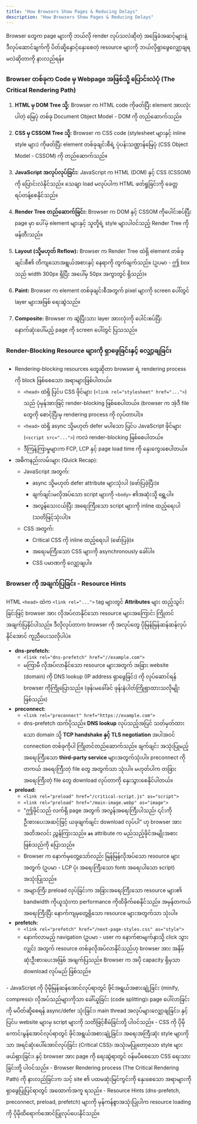 ```yaml
---
title: "How Browsers Show Pages & Reducing Delays"
description: "How Browsers Show Pages & Reducing Delays"
---
```



<Aside title="ရည်ရွယ်ချက်">
  Browser တွေက page များကို ဘယ်လို render လုပ်သလဲဆိုတဲ့ အခြေခံအဆင့်များနဲ့ ဒီလုပ်ဆောင်ချက်ကို ပိတ်ဆို့နှောင့်နှေးစေတဲ့ resource များကို ဘယ်လိုရှာဖွေလျှော့ချရမလဲဆိုတာကို နားလည်ရန်။
</Aside>

### Browser တစ်ခုက Code မှ Webpage အဖြစ်သို့ ပြောင်းလဲပုံ (The Critical Rendering Path)

1. **HTML မှ DOM Tree သို့:** Browser က HTML code ကိုဖတ်ပြီး element အားလုံး ပါတဲ့ မြေပုံ တစ်ခု Document Object Model - DOM ကို တည်ဆောက်သည်။

2. **CSS မှ CSSOM Tree သို့:** Browser က CSS code (stylesheet များနှင့် inline style များ) ကိုဖတ်ပြီး element တစ်ခုချင်းစီရဲ့ ပုံပန်းသဏ္ဌာန်မြေပုံ (CSS Object Model - CSSOM) ကို တည်ဆောက်သည်။

3. **JavaScript အလုပ်လုပ်ခြင်း:** JavaScript က HTML (DOM) နှင့် CSS (CSSOM) ကို ပြောင်းလဲနိုင်သည်။ သေချာ load မလုပ်ပါက HTML ဖတ်ရှုခြင်းကို ခေတ္တရပ်တန့်စေနိုင်သည်။

4. **Render Tree တည်ဆောက်ခြင်း:** Browser က DOM နှင့် CSSOM ကိုပေါင်းစပ်ပြီး page မှာ ပေါ်မဲ့ element များနှင့် သူတို့ရဲ့ style များပါဝင်သည့် Render Tree ကို ဖန်တီးသည်။

5. **Layout (သို့မဟုတ် Reflow):** Browser က Render Tree ထဲရှိ element တစ်ခုချင်းစီ၏ တိကျသောအရွယ်အစားနှင့် နေရာကို တွက်ချက်သည်။ (ဥပမာ - ဤ box သည် width 300px ရှိပြီး အပေါ်မှ 50px အကွာတွင် ရှိသည်)။

6. **Paint:** Browser က element တစ်ခုချင်းစီအတွက် pixel များကို screen ပေါ်တွင် layer များအဖြစ် ရေးဆွဲသည်။

7. **Composite:** Browser က ဆွဲပြီးသား layer အားလုံးကို ပေါင်းစပ်ပြီး နောက်ဆုံးပေါ်မည့် page ကို screen ပေါ်တွင် ပြသသည်။

<ContentImage src={rendering} alt="browser rendering process" />

### Render-Blocking Resource များကို ရှာဖွေခြင်းနှင့် လျှော့ချခြင်း
 - Rendering-blocking resources တွေဆိုတာ browser ရဲ့ rendering process ကို block ဖြစ်စေသော အရာများဖြစ်ပါတယ်။
     - `<head>` ထဲရှိ ပြင်ပ CSS ဖိုင်များ (`<link rel="stylesheet" href="...">`) သည် ပုံမှန်အားဖြင့် render-blocking ဖြစ်စေပါတယ်။ (browser က အဲ့ဒီ file တွေကို စောင့်ပြီးမှ rendering process ကို လုပ်တာပါ)။
     - `<head>` ထဲရှိ async သို့မဟုတ် defer မပါသော ပြင်ပ JavaScript ဖိုင်များ (`<script src="...">`) ကလဲ render-blocking ဖြစ်စေပါတယ်။
     -  ဒီကြန့်ကြာမှုများက FCP, LCP နှင့် page load time ကို နှေးကွေးစေပါတယ်။
- အဓိကနည်းလမ်းများ (Quick Recap):
     - JavaScript အတွက်:
          - async သို့မဟုတ် defer attribute များသုံးပါ (ဖော်ပြခဲ့ပြီး)။
          - ချက်ချင်းမလိုအပ်သော script များကို `<body>` ၏အဆုံးသို့ ရွှေ့ပါ။
          - အလွန်သေးငယ်ပြီး အရေးကြီးသော script များကို inline ထည့်ရေးပါ (သတိဖြင့်သုံးပါ)။
     - CSS အတွက်:
          - Critical CSS ကို inline ထည့်ရေးပါ (ဖော်ပြခဲ့)။
          - အရေးမကြီးသော CSS များကို asynchronously ခေါ်ပါ။
          - CSS ပမာဏကို လျှော့ချပါ။

### Browser ကို အချက်ပြခြင်း - Resource Hints
HTML `<head>` ထဲက `<link rel="...">` tag များတွင် **Attributes** များ ထည့်သွင်းခြင်းဖြင့် browser အား လိုအပ်လာနိုင်သော resource များအကြောင်း ကြိုတင်အချက်ပြနိုင်ပါသည်။ ဒီလိုလုပ်တာက browser ကို အလုပ်တွေ ပိုမြန်မြန်ဆန်ဆန်လုပ်နိုင်အောင် ကူညီပေးသလိုပါပဲ။

- **dns-prefetch:**
     - `<link rel="dns-prefetch" href="//example.com">`
     - မကြာမီ လိုအပ်လာနိုင်သော resource များအတွက် အခြား website (domain) ကို DNS lookup (IP address ရှာဖွေခြင်း) ကို လုပ်ဆောင်ရန် browser ကိုကြိုပြောသည်။ (ဖုန်းမခေါ်ခင် ဖုန်းနံပါတ်ကြိုရှာထားသလိုမျိုးဖြစ်သည်။)
- **preconnect:**
     - `<link rel="preconnect" href="https://example.com">`
     - dns-prefetch ထက်ပိုသည်။ **DNS lookup** လုပ်သည့်အပြင် သတ်မှတ်ထားသော domain သို့ **TCP handshake နှင့် TLS negotiation** အပါအဝင် connection တစ်ခုကိုပါ ကြိုတင်တည်ဆောက်သည်။ ချက်ချင်း အသုံးပြုမည့် အရေးကြီးသော **third-party service** များအတွက်သုံးပါ။ preconnect ကို တကယ် အရေးကြီးတဲ့ file တွေ အတွက်သာ သုံးပါ။ မဟုတ်ပါက တခြားအရေးကြီးတဲ့ file တွေ download လုပ်တာကို နှေးသွားစေနိုင်ပါတယ်။
- **preload:**
     - `<link rel="preload" href="/critical-script.js" as="script">`
     - `<link rel="preload" href="/main-image.webp" as="image">`
     - "ဤဖိုင်သည် လက်ရှိ page အတွက် အလွန်အရေးကြီးပါသည်၊ ၎င်းကို ဦးစားပေးအဆင့်ဖြင့် ယခုချက်ချင်း download လုပ်ပါ" ဟု browser အား အတိအလင်း ညွှန်ကြားသည်။ **`as`** attribute က မည်သည့်ဖိုင်အမျိုးအစားဖြစ်သည်ကို ပြောသည်။
     - Browser က နောက်မှတွေ့သော်လည်း မြန်မြန်လိုအပ်သော resource များအတွက် (ဥပမာ - LCP ပုံ၊ အရေးကြီးသော font၊ အရေးပါသော script) အသုံးပြုသည်။
     - အများကြီး preload လုပ်ခြင်းက အခြားအရေးကြီးသော resource များ၏ bandwidth ကိုယူသုံးကာ performance ကိုထိခိုက်စေနိုင်သည်။ အမှန်တကယ်အရေးကြီးပြီး နောက်ကျမှတွေ့ရှိသော resource များအတွက်သာ သုံးပါ။
- **prefetch:**
     - `<link rel="prefetch" href="/next-page-styles.css" as="style">`
     - နောက်လာမည့် navigation (ဥပမာ - user က နောက်စာမျက်နှာသို့ click သွားလျှင်) အတွက် resource တစ်ခုလိုအပ်လာနိုင်သည်ဟု browser အား အနိမ့်ဆုံးဦးစားပေးအဖြစ် အချက်ပြသည်။ Browser က အပို capacity ရှိမှသာ download လုပ်မည် ဖြစ်သည်။


<Aside title="အနှစ်ချုပ်">
- JavaScript ကို ပိုမိုမြန်ဆန်အောင်လုပ်ရာတွင် ဖိုင်အရွယ်အစားချုံ့ခြင်း (minify, compress)၊ လိုအပ်သည်များကိုသာ ခေါ်ယူခြင်း (code splitting)၊ page ပေါ်လာခြင်းကို မပိတ်ဆို့စေရန် async/defer သုံးခြင်း၊ main thread အလုပ်များလျှော့ချခြင်း၊ နှင့် ပြင်ပ website များမှ script များကို သတိဖြင့်စီမံခြင်းတို့ ပါဝင်သည်။
- CSS ကို ပိုမိုကောင်းမွန်အောင်လုပ်ရာတွင် ဖိုင်အရွယ်အစားချုံ့ခြင်း၊ အရေးအကြီးဆုံး style များကိုသာ အရင်ဆုံးပေါ်အောင်လုပ်ခြင်း (Critical CSS)၊ အသုံးမပြုတော့သော style များဖယ်ရှားခြင်း၊ နှင့် browser အား page ကို ရေးဆွဲရာတွင် ၀န်မပိစေသော CSS ရေးသားခြင်းတို့ ပါဝင်သည်။
- Browser Rendering process (The Critical Rendering Path) ကို နားလည်ခြင်းက သင့် site ၏ ပထမဆုံးမြင်ကွင်းကို နှေးစေသော အရာများကို ရှာဖွေပြုပြင်ရာတွင် အထောက်အကူ ရသည်။
- Resource Hints (dns-prefetch, preconnect, preload, prefetch) များကို မှန်ကန်စွာအသုံးပြုပါက resource loading ကို ပိုမိုထိရောက်အောင်ပြုလုပ်ပေးနိုင်သည်။
</Aside>